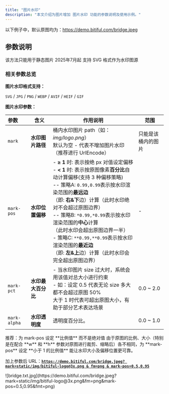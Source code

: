 ```yaml
---
title: "图片水印"
description: "本文介绍为图片增加 图片水印 功能的参数说明及使用示例。"
---
```


以下例子中，默认原图均为：https://demo.bitiful.com/bridge.jpeg

## 参数说明
<Tip>该方法只能用于静态图片</Tip>
<Warning>2025年7月起 支持 SVG 格式作为水印图源</Warning>

### 相关参数总览

**图片水印格式支持：**

`SVG` / `JPG` / `PNG` / `WEBP` / `AVIF` / `HEIF` / `GIF`

**图片水印参数：**

| 参数           | 含义          | 作用说明    | 范围        |
| :----------- | ----------- | ---------- | --------- |
| `mark`       | **水印图片路径**  | 桶内水印图片 path（如：_img/logo.png_）<br />默认为空 - 代表不增加图片水印（推荐进行 UrlEncode） | 只能是该桶内的图片 |
| `mark-pos`   | **水印位置偏移**  | - **≥ 1** 时: 表示按绝 px 对值设定偏移<br />- **\< 1** 时: 表示按原图像素**百分比**自动计算偏移(支持 3 种偏移策略)<br />-- 策略A: `0.99,0.99`表示按水印渲染范围的**最远边**<br />（即: **右&下**边）计算（此时水印绝对不会超过原图边界）<br />-- 策略B: `*0.99,*0.99`表示按水印渲染范围的**中心**计算<br />（此时水印会超出原图边界一半）<br />- 策略C: `**0.99,**0.99`表示按水印渲染范围的**最近边**<br />（即: **左&上**边）计算（此时水印会完全超出原图边界） | -         |
| `mark-pct`   | **水印最大百分比** | - 当水印图片 size 过大时，系统会用该值对总大小进行约束<br />- 如：设定 0.5 代表无论 size 多大都不会超过原图 50%<br />大于 1 时代表可超出原图大小，有助于部分艺术表达场景 | 0.0 ~ 2.0 |
| `mark-alpha` | **水印透明度**   | 透明度百分比。 | 0.0 ~ 1.0 |

<Tip>
  推荐：为 mark-pos 设定 **比例值** 而不是绝对值
  由于原图的比例、大小（特别是在配合 **w** 和 **h** 参数对原图进行裁剪、缩略后）各不相同，为 **mark-pos** 设定 **小于 1 的比例值** 能让水印大小及偏移位置更可靠。
</Tip>

加上参数后 URL：[**`https://demo.bitiful.com/bridge.jpeg? mark=static/img/bitiful-logo@3x.png & fm=png & mark-pos=0.5,0.95`**](https://demo.bitiful.com/bridge.jpeg?mark=static/img/bitiful-logo@3x.png&fm=png&mark-pos=0.5,0.95&fmt=png)

<Frame>
  ![bridge.txt.jpg](https://demo.bitiful.com/bridge.jpeg?mark=static/img/bitiful-logo@3x.png&fm=png&mark-pos=0.5,0.95&fmt=png)
</Frame>